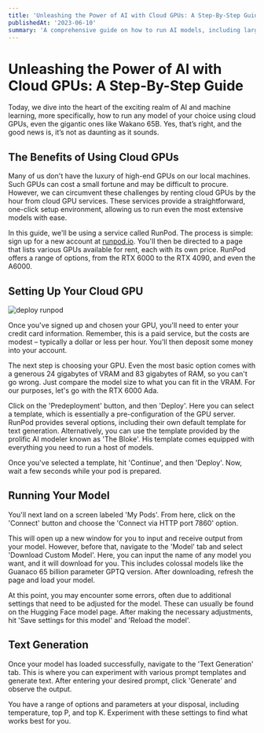 ```yaml
---
title: 'Unleashing the Power of AI with Cloud GPUs: A Step-By-Step Guide'
publishedAt: '2023-06-10'
summary: 'A comprehensive guide on how to run AI models, including large ones like Wakano 65B, on cloud GPUs using a service called RunPod.'
---
```


# Unleashing the Power of AI with Cloud GPUs: A Step-By-Step Guide

Today, we dive into the heart of the exciting realm of AI and machine learning, more specifically, how to run any model of your choice using cloud GPUs, even the gigantic ones like Wakano 65B. Yes, that’s right, and the good news is, it’s not as daunting as it sounds.

## The Benefits of Using Cloud GPUs

Many of us don't have the luxury of high-end GPUs on our local machines. Such GPUs can cost a small fortune and may be difficult to procure. However, we can circumvent these challenges by renting cloud GPUs by the hour from cloud GPU services. These services provide a straightforward, one-click setup environment, allowing us to run even the most extensive models with ease.

In this guide, we'll be using a service called RunPod. The process is simple: sign up for a new account at [runpod.io](https://runpod.io?ref=nvlyuw3l). You'll then be directed to a page that lists various GPUs available for rent, each with its own price. RunPod offers a range of options, from the RTX 6000 to the RTX 4090, and even the A6000.

## Setting Up Your Cloud GPU

![deploy runpod](/images/guides/cloud-gpus/1.png)

Once you've signed up and chosen your GPU, you'll need to enter your credit card information. Remember, this is a paid service, but the costs are modest – typically a dollar or less per hour. You'll then deposit some money into your account.

The next step is choosing your GPU. Even the most basic option comes with a generous 24 gigabytes of VRAM and 83 gigabytes of RAM, so you can't go wrong. Just compare the model size to what you can fit in the VRAM. For our purposes, let's go with the RTX 6000 Ada.

Click on the 'Predeployment' button, and then 'Deploy'. Here you can select a template, which is essentially a pre-configuration of the GPU server. RunPod provides several options, including their own default template for text generation. Alternatively, you can use the template provided by the prolific AI modeler known as 'The Bloke'. His template comes equipped with everything you need to run a host of models.

Once you've selected a template, hit 'Continue', and then 'Deploy'. Now, wait a few seconds while your pod is prepared.

## Running Your Model

You'll next land on a screen labeled 'My Pods'. From here, click on the 'Connect' button and choose the 'Connect via HTTP port 7860' option.

This will open up a new window for you to input and receive output from your model. However, before that, navigate to the 'Model' tab and select 'Download Custom Model'. Here, you can input the name of any model you want, and it will download for you. This includes colossal models like the Guanaco 65 billion parameter GPTQ version. After downloading, refresh the page and load your model.

At this point, you may encounter some errors, often due to additional settings that need to be adjusted for the model. These can usually be found on the Hugging Face model page. After making the necessary adjustments, hit 'Save settings for this model' and 'Reload the model'.

## Text Generation

Once your model has loaded successfully, navigate to the 'Text Generation' tab. This is where you can experiment with various prompt templates and generate text. After entering your desired prompt, click 'Generate' and observe the output.

You have a range of options and parameters at your disposal, including temperature, top P, and top K. Experiment with these settings to find what works best for you.